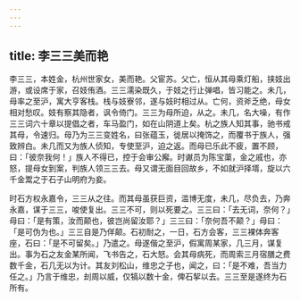 ```yaml
---
---
---
```

title: 李三三美而艳
---



李三三，本姓金，杭州世家女，美而艳。父宦苏。父亡，恒从其母乘灯船，挟妓出游，或设席于家，召妓侑酒。三三濡染既久，于妓之行止弹唱，皆习能之。未几，母率之至沪，寓大亨客栈。栈与妓寮邻，遂与妓时相过从。亡何，资斧乏绝，母女相对愁叹。妓有察其隐者，讽令倚门。三三为母所迫，从之。未几，名大噪，有作三三词六十章以提倡之者，车马盈门，如在山阴道上矣。杭之族人知其事，驰书戒其母，令速归。母乃为三三变姓名，曰张蕴玉，徙居以掩饰之，而覆书于族人，强致辨白。未几而又为族人侦知，专使至沪，迫之返。而母已乐此不疲，置不顾，曰：「彼奈我何！」族人不得已，控于会审公廨。时谳员为陈宝蕖，金之戚也，亦怒，提母女到案，判族人领三三去。母又谓无面目回故乡，不如就沪择壻，旋以六千金鬻之于石子山明府为妾。

时石方权永嘉令，三三从之往。而其母虽获巨资，滥博无度，未几，尽负去，乃奔永嘉，谋于三三，唆使复出。三三不可，则以死要之。三三曰：「去无词，奈何？」母曰：「是有策，汝而颠也，彼岂尚留汝耶？」三三曰：「奈何吾不颠？」母曰：「是可伪为也。」三三自是乃佯颠。石初耐之，一日，石方会客，三三裸体奔客座，石曰：「是不可留矣。」乃遣之。母遂偕之至沪，假寓周某家，几三月，谋复出。事为石之友金某所闻，飞书告之，石大怒。会其母病死，而周索三月宿膳之费数千金，石几无以为计。其友刘松山，维忠之子也，闻之，曰：「是不难，吾当力任之。」乃言于维忠，刦周以威，仅犒以数十金，俾石挈以去。三三至是遂终为石所有。
